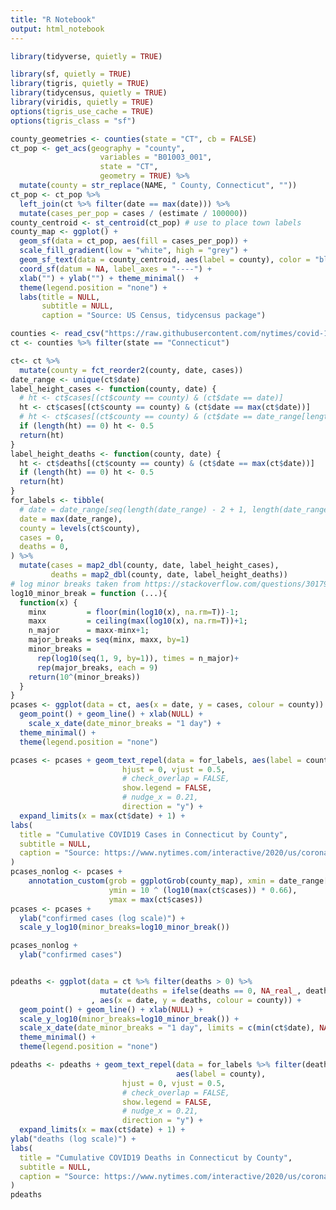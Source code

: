 ```yaml
---
title: "R Notebook"
output: html_notebook
---
```




```r
library(tidyverse, quietly = TRUE)
```
```r
library(sf, quietly = TRUE)
library(tigris, quietly = TRUE)
library(tidycensus, quietly = TRUE)
library(viridis, quietly = TRUE)
options(tigris_use_cache = TRUE)
options(tigris_class = "sf")

county_geometries <- counties(state = "CT", cb = FALSE)
ct_pop <- get_acs(geography = "county", 
                    variables = "B01003_001", 
                    state = "CT",
                    geometry = TRUE) %>% 
  mutate(county = str_replace(NAME, " County, Connecticut", ""))
ct_pop <- ct_pop %>% 
  left_join(ct %>% filter(date == max(date))) %>% 
  mutate(cases_per_pop = cases / (estimate / 100000))
county_centroid <- st_centroid(ct_pop) # use to place town labels
county_map <- ggplot() + 
  geom_sf(data = ct_pop, aes(fill = cases_per_pop)) + 
  scale_fill_gradient(low = "white", high = "grey") +
  geom_sf_text(data = county_centroid, aes(label = county), color = "black") +
  coord_sf(datum = NA, label_axes = "----") +
  xlab("") + ylab("") + theme_minimal()  +
  theme(legend.position = "none") +
  labs(title = NULL,
       subtitle = NULL,
       caption = "Source: US Census, tidycensus package")

```

```r
counties <- read_csv("https://raw.githubusercontent.com/nytimes/covid-19-data/master/us-counties.csv")
ct <- counties %>% filter(state == "Connecticut")
```


```r
ct<- ct %>% 
  mutate(county = fct_reorder2(county, date, cases))
date_range <- unique(ct$date)
label_height_cases <- function(county, date) {
  # ht <- ct$cases[(ct$county == county) & (ct$date == date)]
  ht <- ct$cases[(ct$county == county) & (ct$date == max(ct$date))]
  # ht <- ct$cases[(ct$county == county) & (ct$date == date_range[length(date_range) - 2])]
  if (length(ht) == 0) ht <- 0.5
  return(ht)
}
label_height_deaths <- function(county, date) {
  ht <- ct$deaths[(ct$county == county) & (ct$date == max(ct$date))]
  if (length(ht) == 0) ht <- 0.5
  return(ht)
}
for_labels <- tibble(
  # date = date_range[seq(length(date_range) - 2 + 1, length(date_range) - 1 + 1 - length(unique(ct$county)), -1)],
  date = max(date_range),
  county = levels(ct$county),
  cases = 0,
  deaths = 0,
) %>% 
  mutate(cases = map2_dbl(county, date, label_height_cases),
         deaths = map2_dbl(county, date, label_height_deaths))
# log minor breaks taken from https://stackoverflow.com/questions/30179442/plotting-minor-breaks-on-a-log-scale-with-ggplot
log10_minor_break = function (...){
  function(x) {
    minx         = floor(min(log10(x), na.rm=T))-1;
    maxx         = ceiling(max(log10(x), na.rm=T))+1;
    n_major      = maxx-minx+1;
    major_breaks = seq(minx, maxx, by=1)
    minor_breaks = 
      rep(log10(seq(1, 9, by=1)), times = n_major)+
      rep(major_breaks, each = 9)
    return(10^(minor_breaks))
  }
}
pcases <- ggplot(data = ct, aes(x = date, y = cases, colour = county)) + 
  geom_point() + geom_line() + xlab(NULL) +
    scale_x_date(date_minor_breaks = "1 day") +
  theme_minimal() + 
  theme(legend.position = "none")

pcases <- pcases + geom_text_repel(data = for_labels, aes(label = county), 
                         hjust = 0, vjust = 0.5, 
                         # check_overlap = FALSE, 
                         show.legend = FALSE, 
                         # nudge_x = 0.21,
                         direction = "y") + 
  expand_limits(x = max(ct$date) + 1) +
labs(
  title = "Cumulative COVID19 Cases in Connecticut by County",
  subtitle = NULL,
  caption = "Source: https://www.nytimes.com/interactive/2020/us/coronavirus-us-cases.html"
)
pcases_nonlog <- pcases +
    annotation_custom(grob = ggplotGrob(county_map), xmin = date_range[2], xmax = date_range[13], 
                      ymin = 10 ^ (log10(max(ct$cases)) * 0.66), 
                      ymax = max(ct$cases))
pcases <- pcases +
  ylab("confirmed cases (log scale)") +
  scale_y_log10(minor_breaks=log10_minor_break()) 

pcases_nonlog + 
  ylab("confirmed cases")


pdeaths <- ggplot(data = ct %>% filter(deaths > 0) %>% 
                    mutate(deaths = ifelse(deaths == 0, NA_real_, deaths))
                  , aes(x = date, y = deaths, colour = county)) + 
  geom_point() + geom_line() + xlab(NULL) +
  scale_y_log10(minor_breaks=log10_minor_break()) + 
  scale_x_date(date_minor_breaks = "1 day", limits = c(min(ct$date), NA)) +
  theme_minimal() + 
  theme(legend.position = "none")

pdeaths <- pdeaths + geom_text_repel(data = for_labels %>% filter(deaths > 0), 
                                     aes(label = county), 
                         hjust = 0, vjust = 0.5, 
                         # check_overlap = FALSE, 
                         show.legend = FALSE, 
                         # nudge_x = 0.21,
                         direction = "y") + 
  expand_limits(x = max(ct$date) + 1) +
ylab("deaths (log scale)") +
labs(
  title = "Cumulative COVID19 Deaths in Connecticut by County",
  subtitle = NULL,
  caption = "Source: https://www.nytimes.com/interactive/2020/us/coronavirus-us-cases.html"
)
pdeaths 




```


